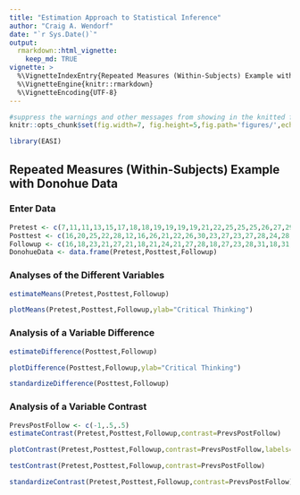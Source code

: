 ```yaml
---
title: "Estimation Approach to Statistical Inference"
author: "Craig A. Wendorf"
date: "`r Sys.Date()`"
output: 
  rmarkdown::html_vignette:
    keep_md: TRUE
vignette: >
  %\VignetteIndexEntry{Repeated Measures (Within-Subjects) Example with Donohue Data}
  %\VignetteEngine{knitr::rmarkdown}
  %\VignetteEncoding{UTF-8}
---
```


```r
#suppress the warnings and other messages from showing in the knitted file.
knitr::opts_chunk$set(fig.width=7, fig.height=5,fig.path='figures/',echo=TRUE,warning=FALSE,message=FALSE)
```

```r
library(EASI)
```

## Repeated Measures (Within-Subjects) Example with Donohue Data

### Enter Data

```r
Pretest <- c(7,11,11,13,15,17,18,18,19,19,19,19,21,22,25,25,25,26,27,29)
Posttest <- c(16,20,25,22,28,12,16,26,21,22,26,30,23,27,23,27,28,24,28,28)
Followup <- c(16,18,23,21,27,21,18,21,24,21,27,28,18,27,23,28,31,18,31,27)
DonohueData <- data.frame(Pretest,Posttest,Followup)
```
### Analyses of the Different Variables

```r
estimateMeans(Pretest,Posttest,Followup)
```

```r
plotMeans(Pretest,Posttest,Followup,ylab="Critical Thinking")
```
 
### Analysis of a Variable Difference

```r
estimateDifference(Posttest,Followup)
```

```r
plotDifference(Posttest,Followup,ylab="Critical Thinking")
```

```r
standardizeDifference(Posttest,Followup)
```

### Analysis of a Variable Contrast

```r
PrevsPostFollow <- c(-1,.5,.5)
estimateContrast(Pretest,Posttest,Followup,contrast=PrevsPostFollow)
```

```r
plotContrast(Pretest,Posttest,Followup,contrast=PrevsPostFollow,labels=c("Pretest","Post&Follow"),ylab="Critical Thinking")
```

```r
testContrast(Pretest,Posttest,Followup,contrast=PrevsPostFollow)
```

```r
standardizeContrast(Pretest,Posttest,Followup,contrast=PrevsPostFollow)
```
